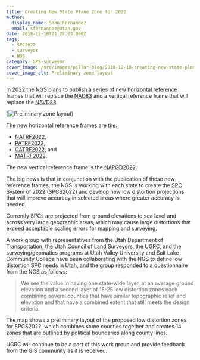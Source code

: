 ```yaml
---
title: Creating New State Plane Zone for 2022
author:
  display_name: Sean Fernandez
  email: sfernandez@utah.gov
date: 2018-12-18T21:27:03.000Z
tags:
  - SPC2022
  - surveyor
  - NGS
category: GPS-surveyor
cover_image: /src/images/pillar-blog/2018-12-18-creating-new-state-plane-zone-for-2022/preliminary_zone_layout_thumb.png
cover_image_alt: Preliminary zone layout
---
```



In 2022 the <abbr title="National Geodetic Survey">NGS</abbr> plans to publish a series of new horizontal reference frames that will replace the <abbr title="North American Datum of 1983">NAD83</abbr> and a vertical reference frame that will replace the <abbr title="North American Vertical Datum of 1988">NAVD88</abbr>.

[![Preliminary zone layout](../../images/pillar-blog/2018-12-18-creating-new-state-plane-zone-for-2022/preliminary_zone_layout_thumb.png))

The new horizontal reference frames are the:

- <abbr title="North American Terrestrial Reference Frame of 2022">NATRF2022</abbr>,
- <abbr title="Pacific Terrestrial Reference Frame of 2022">PATRF2022</abbr>,
- <abbr title="Caribbean Terrestrial Reference Frame of 2022">CATRF2022</abbr>, and
- <abbr title="Mariana Terrestrial Reference Frame of 2022">MATRF2022</abbr>.

The new vertical reference frame is the <abbr title="North American-Pacific Geopotential Datum of 2022">NAPGD2022</abbr>.

The big news is that in conjunction with the publication of these new reference frames, the NGS is working with each state to create the <abbr title="State Plane Coordinate">SPC</abbr> System of 2022 (SPCS2022) and develop new low distortion projections that will improve accuracy in selected areas where greater accuracy is needed.

Currently SPCs are projected from ground elevations to sea level and across very large geographic areas, which may cause large distortions that exceed acceptable scaling errors for mapping and surveying.

A work group with representatives from the Utah Department of Transportation, the Utah Council of Land Surveyors, the <abbr title="Utah Geospatial Resource Center">UGRC</abbr>, and the surveying/geomatics programs at Utah Valley University and Salt Lake Community College have been collaborating with the NGS to define low distortion SPC needs in Utah, and the group responded to a questionnaire from the NGS as follows:

> We see the value in having one state-wide layer, at an average ground elevation and a second layer of 15-25 low distortion zones each combining several counties that have similar topographic relief and elevation and that have a combined extent that still meets the design criteria.

The map shows a preliminary layout of the proposed low distortion zones for SPCS2022, which combines some counties together and creates 14 zones that are outlined by political boundaries along county lines.

UGRC will continue to be a part of this work group and provide feedback from the GIS community as it is received.

<Contacts subject={frontmatter.title} contactKey="surveyor" />
